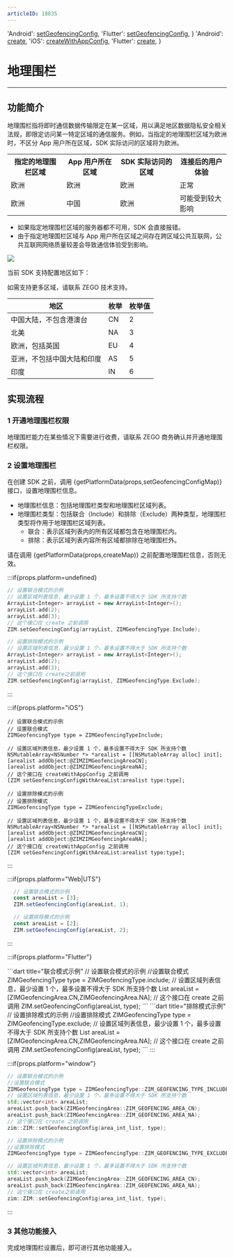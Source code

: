 ```yaml
---
articleID: 18835
---
```



  'Android': <a href='@setGeofencingConfig' target='_blank'>setGeofencingConfig</a>,
  'Flutter': <a href='https://pub.dev/documentation/zego_zim/latest/zego_zim/ZIM/setGeofencingConfig.html' target='_blank'>setGeofencingConfig</a>,
}
  'Android': <a href='@create' target='_blank'>create</a>,
  'iOS': <a href='@createWithAppConfig' target='_blank'>createWithAppConfig</a>,
  'Flutter': <a href='https://pub.dev/documentation/zego_zim/latest/zego_zim/ZIM/create.html' target='_blank'>create</a>,
}



# 地理围栏

- - -

## 功能简介

地理围栏指将即时通信数据传输限定在某一区域，用以满足地区数据隐私安全相关法规，即限定访问某一特定区域的通信服务。例如，当指定的地理围栏区域为欧洲时，不区分 App 用户所在区域，SDK 实际访问的区域将为欧洲。

<table>
<tbody><tr>
<th>指定的地理围栏区域</th>
<th>App 用户所在区域</th>
<th>SDK 实际访问的区域</th>
<th>连接后的用户体验</th>
</tr>
<tr>
<td>欧洲</td>
<td>欧洲</td>
<td>欧洲</td>
<td>正常</td>
</tr>
<tr>
<td>欧洲</td>
<td>中国</td>
<td>欧洲</td>
<td>可能受到较大影响</td>
</tr>
</tbody></table>

<Warning title="注意">

- 如果指定地理围栏区域的服务器都不可用，SDK 会直接报错。
- 由于指定地理围栏区域与 App 用户所在区域之间存在跨区域公共互联网，公共互联网网络质量较差会导致通信体验受到影响。
</Warning>

<Frame width="512" height="auto" caption=""><img src="https://doc-media.zego.im/sdk-doc/Pics/ZIM/GeoFence.jpeg" /></Frame>

当前 SDK 支持配置地区如下：

<Note title="说明">

如需支持更多区域，请联系 ZEGO 技术支持。
</Note>


|地区|枚举|枚举值|
|-|-|-|
|中国大陆，不包含港澳台|CN|2|
|北美|NA|3|
|欧洲，包括英国|EU|4|
|亚洲，不包括中国大陆和印度|AS|5|
|印度|IN|6|

## 实现流程

### 1 开通地理围栏权限

地理围栏能力在某些情况下需要进行收费，请联系 ZEGO 商务确认并开通地理围栏权限。

### 2 设置地理围栏

在创建 SDK 之前，调用 {getPlatformData(props,setGeofencingConfigMap)} 接口，设置地理围栏信息。

- 地理围栏信息：包括地理围栏类型和地理围栏区域列表。
- 地理围栏类型：包括联合（Include）和排除（Exclude）两种类型，地理围栏类型将作用于地理围栏区域列表。
    - 联合：表示区域列表内的所有区域都包含在地理围栏内。
    - 排除：表示区域列表内容所有区域都排除在地理围栏外。

<Warning title="注意">

请在调用 {getPlatformData(props,createMap)} 之前配置地理围栏信息，否则无效。
</Warning>

:::if{props.platform=undefined}
<CodeGroup>
```cpp title="联合模式示例"
// 设置联合模式的示例
// 设置区域列表信息，最少设置 1 个，最多设置不得大于 SDK 所支持个数
ArrayList<Integer> arrayList = new ArrayList<Integer>();
arrayList.add(2);
arrayList.add(3);
// 这个接口在 create 之前调用
ZIM.setGeofencingConfig(arrayList, ZIMGeofencingType.Include);
```
```cpp title="排除模式示例"
// 设置排除模式的示例
// 设置区域列表信息，最少设置 1 个，最多设置不得大于 SDK 所支持个数
ArrayList<Integer> arrayList = new ArrayList<Integer>();
arrayList.add(2);
arrayList.add(3);
// 这个接口在 create之前调用
ZIM.setGeofencingConfig(arrayList, ZIMGeofencingType.Exclude);
```
</CodeGroup>
:::

:::if{props.platform="iOS"}
<CodeGroup>
```objc title="联合模式示例"
// 设置联合模式的示例
// 设置联合模式
ZIMGeofencingType type = ZIMGeofencingTypeInclude;

// 设置区域列表信息，最少设置 1 个，最多设置不得大于 SDK 所支持个数
NSMutableArray<NSNumber *> *arealist = [[NSMutableArray alloc] init];
[arealist addObject:@ZIMZIMGeofencingAreaCN];
[arealist addObject:@ZIMZIMGeofencingAreaNA];
// 这个接口在 createWithAppConfig 之前调用
[ZIM setGeofencingConfigWithAreaList:arealist type:type];
```
```objc title="排除模式示例"    
// 设置排除模式的示例
// 设置排除模式
ZIMGeofencingType type = ZIMGeofencingTypeExclude;
    
// 设置区域列表信息，最少设置 1 个，最多设置不得大于 SDK 所支持个数
NSMutableArray<NSNumber *> *arealist = [[NSMutableArray alloc] init];
[arealist addObject:@ZIMZIMGeofencingAreaCN];
[arealist addObject:@ZIMZIMGeofencingAreaNA];
// 这个接口在 createWithAppConfig 之前调用
[ZIM setGeofencingConfigWithAreaList:arealist type:type];
```
</CodeGroup>
:::

:::if{props.platform="Web|UTS"}
<CodeGroup>
```typescript title="联合模式示例"
  // 设置联合模式的示例
  const areaList = [3];
  ZIM.setGeofencingConfig(areaList, 1);
  ```
```typescript title="排除模式示例"
  // 设置排除模式的示例
  const areaList = [2];
  ZIM.setGeofencingConfig(areaList, 2);
  ```
</CodeGroup>
:::

:::if{props.platform="Flutter"}

<CodeGroup>
```dart title="联合模式示例"
// 设置联合模式的示例
//设置联合模式
ZIMGeofencingType type = ZIMGeofencingType.include;
// 设置区域列表信息，最少设置 1 个，最多设置不得大于 SDK 所支持个数
List<int> areaList = [ZIMGeofencingArea.CN,ZIMGeofencingArea.NA];
// 这个接口在 create 之前调用
ZIM.setGeofencingConfig(areaList, type);
```
```dart title="排除模式示例"
// 设置排除模式的示例
//设置排除模式
ZIMGeofencingType type = ZIMGeofencingType.exclude;
// 设置区域列表信息，最少设置 1 个，最多设置不得大于 SDK 所支持个数
List<int> areaList = [ZIMGeofencingArea.CN,ZIMGeofencingArea.NA];
// 这个接口在 create 之前调用
ZIM.setGeofencingConfig(areaList, type);
```
</CodeGroup>
:::

:::if{props.platform="window"}
<CodeGroup>
```cpp title="联合模式示例"
// 设置联合模式的示例
//设置联合模式
ZIMGeofencingType type = ZIMGeofencingType::ZIM_GEOFENCING_TYPE_INCLUDE;
// 设置区域列表信息，最少设置 1 个，最多设置不得大于 SDK 所支持个数
std::vector<int> areaList;
areaList.push_back(ZIMGeofencingArea::ZIM_GEOFENCING_AREA_CN);
areaList.push_back(ZIMGeofencingArea::ZIM_GEOFENCING_AREA_NA);
// 这个接口在 create 之前调用
zim::ZIM::setGeofencingConfig(area_int_list, type);
```
```cpp title="排除模式示例"
// 设置排除模式的示例
//设置排除模式
ZIMGeofencingType type = ZIMGeofencingType::ZIM_GEOFENCING_TYPE_EXCLUDE;

// 设置区域列表信息，最少设置 1 个，最多设置不得大于 SDK 所支持个数
std::vector<int> areaList;
areaList.push_back(ZIMGeofencingArea::ZIM_GEOFENCING_AREA_CN);
areaList.push_back(ZIMGeofencingArea::ZIM_GEOFENCING_AREA_NA);
// 这个接口在 create之前调用
zim::ZIM::setGeofencingConfig(area_int_list, type);
```
</CodeGroup>
:::

### 3 其他功能接入
完成地理围栏设置后，即可进行其他功能接入。
